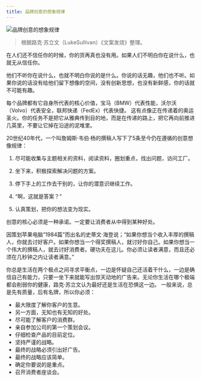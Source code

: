 ```yaml
---
title: 品牌创意的想象规律
---
```


![品牌创意的想象规律](https://img.dava.cc/img/品牌创意的想象规律.png)

> 根据路克·苏立文（LukeSullivan）《文案发烧》整理。

在人们还不信任你的时候，你的货再真也没有用。如果人们不明白你在说什么，也就无从信任你。

他们不听你在说什么，也就不明白你说的是什么。你说的话无趣，他们也不听。如果你说的话没有给他们留下想像的空间，没有创新思想，也没有新鲜感，你的话就不可能有趣。

每个品牌都有它自身所代表的核心价值，宝马（BMW）代表性能，沃尔沃（Volvo）代表安全，联邦快递（FedEx）代表快捷。 这有点像正在传递着的奥运圣火。你的任务不是把它从雅典传到目的地，而是在传递的路上，把它再向前推进几英里，不要让它掉在沿途的泥堆里。

20世纪40年代，一个叫詹姆斯·韦伯·杨的撰稿人写下了5条至今仍在遵循的创意想像规律：

1. 尽可能收集与主题相关的资料，阅读资料，圈划重点，找出问题，访问工厂。

2. 坐下来，积极探索解决问题的方案。

3. 停下手上的工作去干别的，让你的潜意识继续工作。

4. “啊，这就是答案？”

5. 认真策划，把你的想法变为现实。

创意的核心必须是一种承诺。一定要让消费者从中得到某种好处。

因策划苹果电脑“1984篇”而出名的史蒂文·海登说；“如果你想当个收入丰厚的撰稿人，你就去讨好客户。如果你想当一个得奖撰稿人，就讨好你自己。如果你想当一个伟大的撰稿人，就去讨好消费者。硬功夫在这儿。你必须让读者满意，而且还必须在几秒钟之内让读者满意。”

你总是生活在两个极点之间寻求平衡点，一边是怀疑自己还活着干什么，一边是确信自己有能力，只要一坐下来就能写出惊天动地的广告来。无论你生活在哪个极端都会削弱你的健康，路克·苏立文认为最好还是生活在恐惧这一边。 一般来说，总是先有质量，后有名牌，所以你必须：

- 最大限度了解你客户的生意。
- 另一方面，无知也有无知的好处。
- 尽可能了解客户的消费群。
- 亲自参加公司的第一个策划会议。
- 仔细检查产品的目前定位。
- 坚持严谨的战略。
- 最终的战略必须引出好广告。
- 最终的战略应该简单。
- 确定你要说的是重点。
- 召开消费者座谈会。